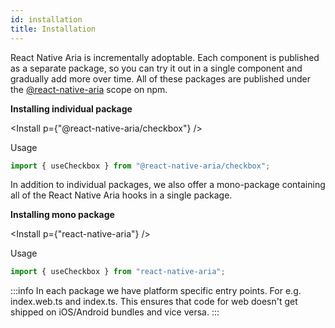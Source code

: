 ```yaml
---
id: installation
title: Installation
---
```



React Native Aria is incrementally adoptable. Each component is published as a separate package, so you can try it out in a single component and gradually add more over time. All of these packages are published under the [@react-native-aria](https://www.npmjs.com/org/react-native-aria) scope on npm.

**Installing individual package**

<Install p={"@react-native-aria/checkbox"} />

Usage

```jsx
import { useCheckbox } from "@react-native-aria/checkbox";
```

In addition to individual packages, we also offer a mono-package containing all of the React Native Aria hooks in a single package.

**Installing mono package**

<Install p={"react-native-aria"} />

Usage

```jsx
import { useCheckbox } from "react-native-aria";
```

:::info
In each package we have platform specific entry points. For e.g. index.web.ts and index.ts. This ensures that code for web doesn't get shipped on iOS/Android bundles and vice versa.
:::
